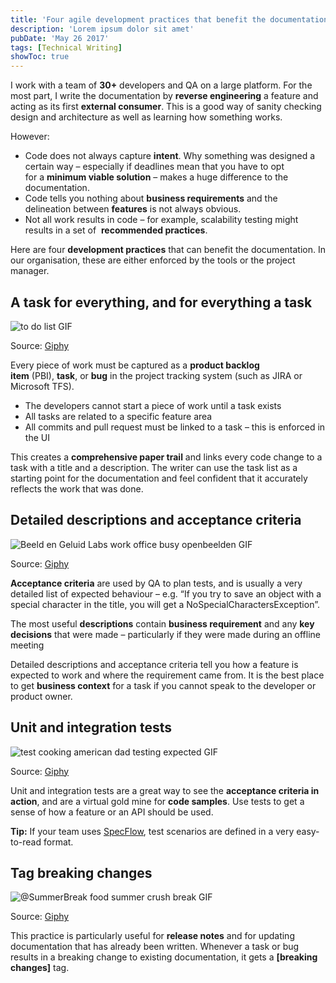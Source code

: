 ```yaml
---
title: 'Four agile development practices that benefit the documentation'
description: 'Lorem ipsum dolor sit amet'
pubDate: 'May 26 2017'
tags: [Technical Writing]
showToc: true
---
```


I work with a team of **30+** developers and QA on a large platform. For the most part, I write the documentation by **reverse engineering** a feature and acting as its first **external consumer**. This is a good way of sanity checking design and architecture as well as learning how something works.

However:

-   Code does not always capture **intent**. Why something was designed a certain way – especially if deadlines mean that you have to opt for a **minimum viable solution** – makes a huge difference to the documentation.
-   Code tells you nothing about **business requirements** and the delineation between **features** is not always obvious.
-   Not all work results in code – for example, scalability testing might results in a set of  **recommended practices**.

Here are four **development practices** that can benefit the documentation. In our organisation, these are either enforced by the tools or the project manager.

<!-- toc -->

## A task for everything, and for everything a task

![ to do list GIF](https://media3.giphy.com/media/cyMWMsUzpPn8s/giphy.gif)

Source: [Giphy](https://giphy.com/search/to-do-list)

Every piece of work must be captured as a **product backlog item** (PBI), **task**, or **bug** in the project tracking system (such as JIRA or Microsoft TFS).

-   The developers cannot start a piece of work until a task exists
-   All tasks are related to a specific feature area
-   All commits and pull request must be linked to a task – this is enforced in the UI

This creates a **comprehensive paper trail** and links every code change to a task with a title and a description. The writer can use the task list as a starting point for the documentation and feel confident that it accurately reflects the work that was done.

## Detailed descriptions and acceptance criteria

![Beeld en Geluid Labs work office busy openbeelden GIF](https://media4.giphy.com/media/3Kp6sZlMqxphC/giphy.gif)

Source: [Giphy](https://giphy.com/gifs/benglabs-httpswwwopenbeeldennlmedia10811-3Kp6sZlMqxphC)

**Acceptance criteria** are used by QA to plan tests, and is usually a very detailed list of expected behaviour – e.g. “If you try to save an object with a special character in the title, you will get a NoSpecialCharactersException”.

The most useful **descriptions** contain **business requirement** and any **key decisions** that were made – particularly if they were made during an offline meeting

Detailed descriptions and acceptance criteria tell you how a feature is expected to work and where the requirement came from. It is the best place to get **business context** for a task if you cannot speak to the developer or product owner.

## Unit and integration tests

![ test cooking american dad testing expected GIF](https://media0.giphy.com/media/7MZ0v9KynmiSA/giphy.gif)

Source: [Giphy](https://giphy.com/gifs/test-testing-expected-7MZ0v9KynmiSA)

Unit and integration tests are a great way to see the **acceptance criteria in action**, and are a virtual gold mine for **code samples**. Use tests to get a sense of how a feature or an API should be used.

**Tip:** If your team uses [SpecFlow](http://specflow.org/), test scenarios are defined in a very easy-to-read format.

## Tag breaking changes

![@SummerBreak food summer crush break GIF](https://media0.giphy.com/media/3oz8xLxnEcXHyVefQc/giphy.gif)

Source: [Giphy](https://giphy.com/gifs/summerbreak-summer-break-3oz8xLxnEcXHyVefQc)

This practice is particularly useful for **release notes** and for updating documentation that has already been written. Whenever a task or bug results in a breaking change to existing documentation, it gets a **\[breaking changes\]** tag.
